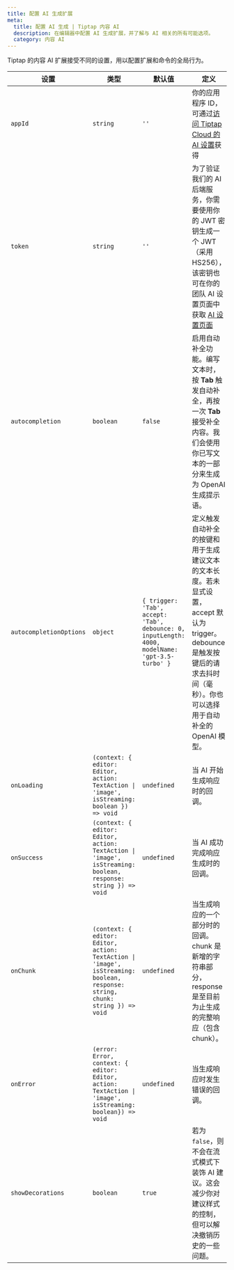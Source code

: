 ```yaml
---
title: 配置 AI 生成扩展
meta:
  title: 配置 AI 生成 | Tiptap 内容 AI
  description: 在编辑器中配置 AI 生成扩展，并了解与 AI 相关的所有可能选项。
  category: 内容 AI
---
```


Tiptap 的内容 AI 扩展接受不同的设置，用以配置扩展和命令的全局行为。

| 设置                      | 类型                                                                                                                        | 默认值                                                                                         | 定义                                                                                                                                                                                                                                                          |
|-------------------------|-----------------------------------------------------------------------------------------------------------------------------|------------------------------------------------------------------------------------------------|-------------------------------------------------------------------------------------------------------------------------------------------------------------------------------------------------------------------------------------------------------------|
| `appId`                 | `string`                                                                                                                    | `''`                                                                                           | 你的应用程序 ID，可通过[访问 Tiptap Cloud 的 AI 设置](https://collab.tiptap.dev/ai-settings)获得                                                                                                                             |
| `token`                 | `string`                                                                                                                    | `''`                                                                                           | 为了验证我们的 AI 后端服务，你需要使用你的 JWT 密钥生成一个 JWT（采用 HS256），该密钥也可在你的团队 AI 设置页面中获取 [AI 设置页面](https://cloud.tiptap.dev/ai-settings)                                                                                     |
| `autocompletion`        | `boolean`                                                                                                                   | `false`                                                                                        | 启用自动补全功能。编写文本时，按 **Tab** 触发自动补全，再按一次 **Tab** 接受补全内容。我们会使用你已写文本的一部分来生成为 OpenAI 生成提示语。                                                                                                         |
| `autocompletionOptions` | `object`                                                                                                                    | `{ trigger: 'Tab', accept: 'Tab', debounce: 0, inputLength: 4000, modelName: 'gpt-3.5-turbo' }` | 定义触发自动补全的按键和用于生成建议文本的文本长度。若未显式设置，accept 默认为 trigger。debounce 是触发按键后的请求去抖时间（毫秒）。你也可以选择用于自动补全的 OpenAI 模型。                                                                       |
| `onLoading`             | `(context: { editor: Editor, action: TextAction \| 'image', isStreaming: boolean }) => void`                                | `undefined`                                                                                   | 当 AI 开始生成响应时的回调。                                                                                                                                                                                                                                    |
| `onSuccess`             | `(context: { editor: Editor, action: TextAction \| 'image', isStreaming: boolean, response: string }) => void`              | `undefined`                                                                                   | 当 AI 成功完成响应生成时的回调。                                                                                                                                                                                                                                |
| `onChunk`               | `(context: { editor: Editor, action: TextAction \| 'image', isStreaming: boolean, response: string, chunk: string }) => void`| `undefined`                                                                                   | 当生成响应的一个部分时的回调。chunk 是新增的字符串部分，response 是至目前为止生成的完整响应（包含 chunk）。                                                                                                                                                     |
| `onError`               | `(error: Error, context: { editor: Editor, action: TextAction \| 'image', isStreaming: boolean}) => void`                   | `undefined`                                                                                   | 当生成响应时发生错误的回调。                                                                                                                                                                                                                                    |
| `showDecorations`       | `boolean`                                                                                                                   | `true`                                                                                        | 若为 `false`，则不会在流式模式下装饰 AI 建议。这会减少你对建议样式的控制，但可以解决撤销历史的一些问题。                                                                                                                                                              |